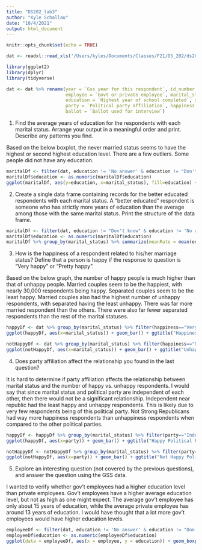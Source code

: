 ```yaml
---
title: "DS202_lab3"
author: "Kyle Schallau"
date: "10/4/2021"
output: html_document
---
```


```r
knitr::opts_chunk$set(echo = TRUE)
```

```r
dat <- readxl::read_xls('/Users/kyles/Documents/Classes/F21/DS_202/ds202_lab3/GSS.xls')

library(ggplot2)
library(dplyr)
library(tidyverse)

dat <- dat %>% rename(year = `Gss year for this respondent`, id_number = `Respondent id number`, 
                      employee = `Govt or private employee`, marital_status = `Marital status`,
                      education = `Highest year of school completed`, sex = `Respondents sex`, 
                      party = `Political party affiliation`, happiness = `General happiness`, 
                      ballot = `Ballot used for interview`)

```

1. Find the average years of education for the respondents with each marital status. Arrange your output in a meaningful order and print. Describe any patterns you find.

Based on the below boxplot, the never married status seems to have the highest or second highest education level. There are a few outliers. Some people did not have any education.

```r
maritalDf <- filter(dat, education != 'No answer' & education != "Don't know" & education != "NA" & !is.na(education) & marital_status != 'No answer' & !is.na(marital_status))
maritalDf$education <- as.numeric(maritalDf$education)
ggplot(maritalDf, aes(y=education, x=marital_status), fill=education) + geom_boxplot() + xlab("Marital Status") + ylab("Education") + ggtitle("Marital Status vs. Education")
```

2. Create a single data frame containing records for the better educated respondents with each marital status. A “better educated” respondent is someone who has strictly more years of education than the average among those with the same marital status. Print the structure of the data frame.

```r
maritalDf <- filter(dat, education != "Don't know" & education != 'No answer' & education != "NA" & !is.na(education) & marital_status != 'No answer' & !is.na(marital_status))
maritalDf$education <- as.numeric(maritalDf$education)
maritalDf %>% group_by(marital_status) %>% summarize(meanRate = mean(education), numRows = n())
```

3. How is the happiness of a respondent related to his/her marriage status? Define that a person is happy if the response to question is “Very happy” or “Pretty happy”.

Based on the below graph, the number of happy people is much higher than that of unhappy people. Married couples seem to be the happiest, with nearly 30,000 respondents being happy. Separated couples seem to be the least happy. Married couples also had the highest number of unhappy respondents, with separated having the least unhappy. There was far more married respondent than the others. There were also far fewer separated respondents than the rest of the marital statuses.

```r
happyDf <- dat %>% group_by(marital_status) %>% filter(happiness=="Very happy" | happiness=="Pretty happy") %>% filter(marital_status!="No answer")
ggplot(happyDf, aes(x=marital_status)) + geom_bar() + ggtitle("Happiness vs Marital Status")+xlab("Marital Status")+ylab("Number Happy")

notHappyDf <- dat %>% group_by(marital_status) %>% filter(happiness=="Not too happy") %>% filter(marital_status!="No answer")
ggplot(notHappyDf, aes(x=marital_status)) + geom_bar() + ggtitle("Unhappiness vs Marital Status")+xlab("Marital Status")+ylab("Number Unhappy")
```

4. Does party affiliation affect the relationship you found in the last question?

It is hard to determine if party affiliation affects the relationship between marital status and the number of happy vs. unhappy respondents. I would say that since marital status and political party are independent of each other, then there would not be a significant relationship. Independent near republic had the least happy and unhappy respondents. This is likely due to very few respondents being of this political party. Not Strong Republicans had way more happiness respondents than unhappiness respondents when compared to the other political parties.

```r
happyDf <- happyDf %>% group_by(marital_status) %>% filter(party=="Independent" | party=="Ind,near rep" | party=="Ind,near dem" | party=="Strong republican" | party=="Not str republican" | party=="Strong democrat" | party=="Not str democrat")
ggplot(happyDf, aes(x=party)) + geom_bar() + ggtitle("Happy Political Parties") + xlab("Political Party") + ylab("Happy Count") + theme(axis.text.x = element_text(angle = 90, size = 12))

notHappyDf <- notHappyDf %>% group_by(marital_status) %>% filter(party=="Independent" | party=="Ind,near rep" | party=="Ind,near dem" | party=="Strong republican" | party=="Not str republican" | party=="Strong democrat" | party=="Not str democrat")
ggplot(notHappyDf, aes(x=party)) + geom_bar() + ggtitle("Not Happy Political Parties") + xlab("Political Party") + ylab("Not Happy Count") + theme(axis.text.x = element_text(angle = 90, size = 12))
```

5. Explore an interesting question (not covered by the previous questions), and answer the question using the GSS data.

I wanted to verify whether gov't employees had a higher education level than private employees. Gov't employees have a higher average education level, but not as high as one might expect. The average gov't employee has only about 15 years of education, while the average private employee has around 13 years of education. I would have thought that a lot more gov't employees would have higher education levels.

```r
employeeDf <- filter(dat, education != 'No answer' & education != "Don't know" & education != "NA" & !is.na(education) & employee != "Not applicable" & employee != "No answer" & employee != "Don't know" & !is.na(employee))
employeeDf$education <- as.numeric(employeeDf$education)
ggplot(data = employeeDf, aes(x = employee, y = education)) + geom_boxplot() + ggtitle("Education vs Employee Type") + xlab("Employee Type") + ylab("Education")
```